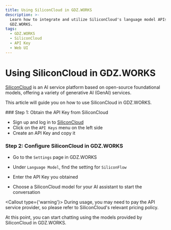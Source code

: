 ```yaml
---
title: Using SiliconCloud in GDZ.WORKS
description: >-
  Learn how to integrate and utilize SiliconCloud's language model APIs in
  GDZ.WORKS.
tags:
  - GDZ.WORKS
  - SiliconCloud
  - API Key
  - Web UI
---
```


# Using SiliconCloud in GDZ.WORKS

[SiliconCloud](https://siliconflow.cn/) is an AI service platform based on open-source foundational models, offering a variety of generative AI (GenAI) services.

This article will guide you on how to use SiliconCloud in GDZ.WORKS.

<Steps>
  ### Step 1: Obtain the API Key from SiliconCloud

  - Sign up and log in to [SiliconCloud](https://cloud.siliconflow.cn/account/ak)
  - Click on the `API Keys` menu on the left side
  - Create an API Key and copy it

  ### Step 2: Configure SiliconCloud in GDZ.WORKS

  - Go to the `Settings` page in GDZ.WORKS

  - Under `Language Model`, find the setting for `SiliconFlow`

  - Enter the API Key you obtained

  - Choose a SiliconCloud model for your AI assistant to start the conversation

  <Callout type={'warning'}>
    During usage, you may need to pay the API service provider, so please refer to SiliconCloud's
    relevant pricing policy.
  </Callout>
</Steps>

At this point, you can start chatting using the models provided by SiliconCloud in GDZ.WORKS.
